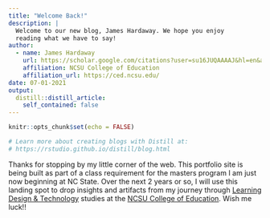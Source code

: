 ```yaml
---
title: "Welcome Back!"
description: |
  Welcome to our new blog, James Hardaway. We hope you enjoy 
  reading what we have to say!
author:
  - name: James Hardaway
    url: https://scholar.google.com/citations?user=su16JUQAAAAJ&hl=en&authuser=1
    affiliation: NCSU College of Education
    affiliation_url: https://ced.ncsu.edu/
date: 07-01-2021
output:
  distill::distill_article:
    self_contained: false
---
```


```r
knitr::opts_chunk$set(echo = FALSE)

# Learn more about creating blogs with Distill at:
# https://rstudio.github.io/distill/blog.html

```

Thanks for stopping by my little corner of the web. This portfolio site is being built as part of a class requirement for the masters program I am just now beginning at NC State. Over the next 2 years or so, I will use this landing spot to drop insights and artifacts from my journey through [Learning Design & Technology](https://online-distance.ncsu.edu/program/master-of-science-in-learning-design-and-technology/) studies at the [NCSU College of Education](https://ced.ncsu.edu/). Wish me luck!!
